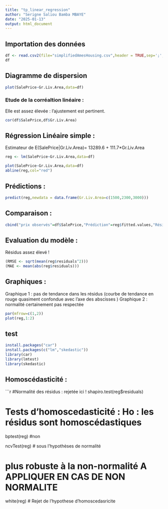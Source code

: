 ```yaml
---
title: "tp_linear_regression"
author: "Serigne Saliou Bamba MBAYE"
date: "2025-01-13"
output: html_document
---
```

## Importation des données
```r
df <- read.csv2(file="simplifiedAmesHousing.csv",header = TRUE,sep=';',dec = '.',stringsAsFactors = TRUE)
df

```
## Diagramme de dispersion
```r
plot(SalePrice~Gr.Liv.Area,data=df)
```

### Etude de la corréaltion linéaire :
Elle est assez élevée : l'ajustement est pertinent.

```r
cor(df$SalePrice,df$Gr.Liv.Area)
```
## Régression Linéaire simple :
Estimateur de E(SalePrice|Gr.Liv.Area)= 13289.6 + 111.7*Gr.Liv.Area
```r
reg <- lm(SalePrice~Gr.Liv.Area,data=df)
```


```r
plot(SalePrice~Gr.Liv.Area,data=df)
abline(reg,col="red")
```
## Prédictions :
```r
predict(reg,newdata = data.frame(Gr.Liv.Area=c(1500,2300,3000)))
```

## Comparaison :
```r
cbind("prix observés"=df$SalePrice,"Prédiction"=reg$fitted.values,"Résidus"=reg$residuals)
```
## Evaluation du modèle :
Résidus assez élevé !
```r
(RMSE <- sqrt(mean(reg$residuals^2)))
(MAE <- mean(abs(reg$residuals)))
```
## Graphiques :
Graphique 1 : pas de tendance dans les résidus (courbe de tendance en rouge quasiment confondue avec l'axe des abscisses )
Graphique 2 : normalité certainement pas respectée

```r
par(mfrow=c(1,2))
plot(reg,1:2)
```
## test 
```r
install.packages("car")
install.packages(c("lm","skedastic"))
library(car)
library(lmtest)
library(skedastic)
```
## Homoscédasticité :

```r
#Normalité des résidus : rejetée ici !
shapiro.test(reg$residuals)

# Tests d'homoscedasticité : Ho : les résidus sont homoscédastiques
bptest(reg) #non

ncvTest(reg) # sous l'hypothèses de normalité

# plus robuste à la non-normalité A APPLIQUER EN CAS DE NON NORMALITE

white(reg) # Rejet de l'hypothese d'homoscedasricite